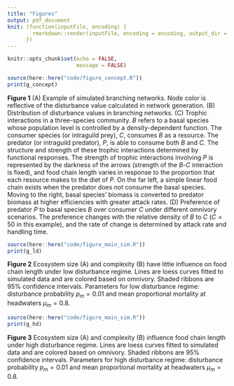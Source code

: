 ```yaml
---
title: "Figures"
output: pdf_document
knit: (function(inputFile, encoding) {
        rmarkdown::render(inputFile, encoding = encoding, output_dir = "document_output")
      })
---
```


```r
knitr::opts_chunk$set(echo = FALSE,
                      message = FALSE)
```

```r
source(here::here("code/figure_concept.R"))
print(g_concept)
```

**Figure 1** (A) Example of simulated branching networks. Node color is reflective of the disturbance value calculated in network generation. (B) Distribution of disturbance values in branching networks. (C) Trophic interactions in a three-species community. $B$ refers to a basal species whose population level is controlled by a density-dependent function. The consumer species (or intraguild prey), $C$, consumes $B$ as a resource. The predator (or intraguild predator), $P$, is able to consume both $B$ and $C$. The structure and strength of these trophic interactions determined by functional responses. The strength of trophic interactions involving $P$ is represented by the darkness of the arrows (strength of the $B$-$C$ interaction is fixed), and food chain length varies in response to the proportion that each resource makes to the diet of $P$. On the far left, a simple linear food chain exists when the predator does not consume the basal species. Moving to the right, basal species' biomass is converted to predator biomass at higher efficiencies with greater attack rates. (D) Preference of predator $P$ to basal species $B$ over consumer $C$ under different omnivory scenarios. The preference changes with the relative density of $B$ to $C$ ($C=50$ in this example), and the rate of change is determined by attack rate and handling time.

\pagebreak

```r
source(here::here("code/figure_main_sim.R"))
print(g_ld)
```

**Figure 2** Ecosystem size (A) and complexity (B) have little influence on food chain length under low disturbance regime. Lines are loess curves fitted to simulated data and are colored based on omnivory. Shaded ribbons are 95% confidence intervals. Parameters for low disturbance regime: disturbance probability $p_m = 0.01$ and mean proportional mortality at headwaters $\mu_{m}=0.8$.

\pagebreak

```r
source(here::here("code/figure_main_sim.R"))
print(g_hd)
```

**Figure 3** Ecosystem size (A) and complexity (B) influence food chain length under high disturbance regime. Lines are loess curves fitted to simulated data and are colored based on omnivory. Shaded ribbons are 95% confidence intervals. Parameters for high disturbance regime: disturbance probability $p_{m} = 0.01$ and mean proportional mortality at headwaters $\mu_{m}=0.8$.
